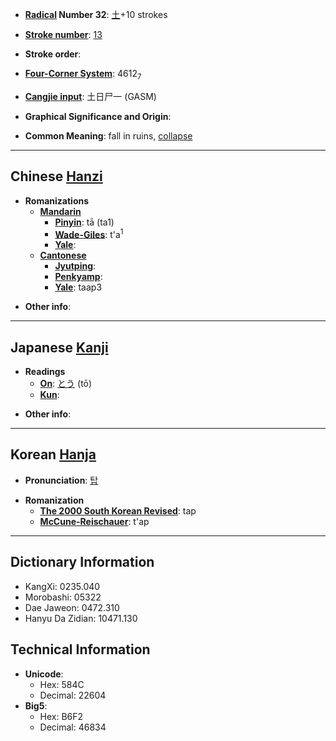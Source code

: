 * '''[[Wiktionary:Chinese radical index| Radical]] Number 32''': [[Wiktionary:Chinese radical index 土|土]]+10 strokes

* '''[[Wiktionary:Chinese total strokes index|Stroke number]]''': [[Wiktionary:Chinese total strokes index 13|13]]

* '''Stroke order''': 

* '''[[Wiktionary:Chinese four corner index|Four-Corner System]]''': 4612<sub>7</sub>

* '''[[Wiktionary:Chinese Cangjie index|Cangjie input]]''': 土日尸一 (GASM)

* '''Graphical Significance and Origin''': 

* '''Common Meaning''': fall in ruins, [[collapse]]

----

== Chinese [[Hanzi]] ==

* '''Romanizations'''
** '''[[Mandarin]]'''
*** '''[[Pinyin]]''': tā (ta1)
*** '''[[Wade-Giles]]''': t'a<sup>1</sup>
*** '''[[Yale]]''': 
** '''[[Cantonese]]'''
*** '''[[Jyutping]]''':
*** '''[[Penkyamp]]''': 
*** '''[[Yale]]''': taap3

* '''Other info''': 

----

== Japanese [[Kanji]] ==

* '''Readings'''
** '''[[On]]''': [[とう]] (tō)
** '''[[Kun]]''': 

* '''Other info''':  

----

== Korean [[Hanja]] ==

* '''Pronunciation''': [[탑]]

* '''Romanization'''
** '''[[The 2000 South Korean Revised Romanization|The 2000 South Korean Revised]]''': tap
** '''[[McCune-Reischauer]]''': t'ap

----

== Dictionary Information ==

* KangXi: 0235.040
* Morobashi: 05322
* Dae Jaweon: 0472.310
* Hanyu Da Zidian: 10471.130

== Technical Information ==

* '''Unicode''':
** Hex: 584C
** Decimal: 22604
* '''Big5''':
** Hex: B6F2
** Decimal: 46834
